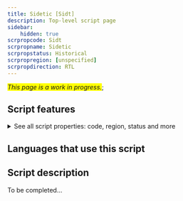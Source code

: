 ```yaml
---
title: Sidetic [Sidt]
description: Top-level script page
sidebar:
    hidden: true
scrpropcode: Sidt
scrpropname: Sidetic
scrpropstatus: Historical
scrpropregion: [unspecified]
scrpropdirection: RTL
---
```


<span style='background-color:yellow'>_This page is a work in progress._</span>;


## Script features

<details>
<summary> See all script properties: code, region, status and more</summary>
<ScriptInfo />
</details>

## Languages that use this script

<WsList script='Sidt' wsMax='5' />

## Script description

To be completed...

